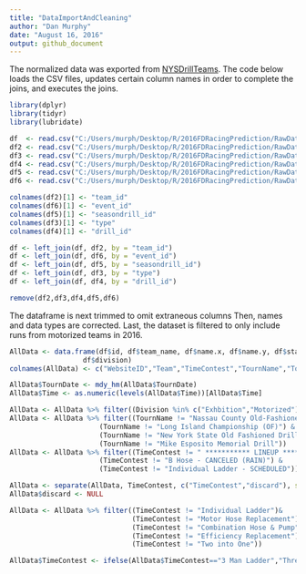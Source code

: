 ```yaml
---
title: "DataImportAndCleaning"
author: "Dan Murphy"
date: "August 16, 2016"
output: github_document
---
```


The normalized data was exported from [NYSDrillTeams](http://www.nysdrillteams.com).  The code below loads the CSV files, updates certain column names in order to complete the joins, and executes the joins.   

```r
library(dplyr)
library(tidyr)
library(lubridate)
```

```r
df  <- read.csv("C:/Users/murph/Desktop/R/2016FDRacingPrediction/RawData/nysdt_events_results.csv")
df2 <- read.csv("C:/Users/murph/Desktop/R/2016FDRacingPrediction/RawData/nysdt_teams.csv")
df3 <- read.csv("C:/Users/murph/Desktop/R/2016FDRacingPrediction/RawData/nysdt_eventtypes.csv")
df4 <- read.csv("C:/Users/murph/Desktop/R/2016FDRacingPrediction/RawData/nysdt_drills.csv")
df5 <- read.csv("C:/Users/murph/Desktop/R/2016FDRacingPrediction/RawData/nysdt_seasons_drills.csv")
df6 <- read.csv("C:/Users/murph/Desktop/R/2016FDRacingPrediction/RawData/nysdt_seasons_events.csv")

colnames(df2)[1] <- "team_id"
colnames(df6)[1] <- "event_id"
colnames(df5)[1] <- "seasondrill_id"
colnames(df3)[1] <- "type"
colnames(df4)[1] <- "drill_id"

df <- left_join(df, df2, by = "team_id")
df <- left_join(df, df6, by = "event_id")
df <- left_join(df, df5, by = "seasondrill_id")
df <- left_join(df, df3, by = "type")
df <- left_join(df, df4, by = "drill_id")

remove(df2,df3,df4,df5,df6)
```

The dataframe is next trimmed to omit extraneous columns  Then, names and data types are corrected.  Last, the dataset is filtered to only include runs from motorized teams in 2016. 

```r
AllData <- data.frame(df$id, df$team_name, df$name.x, df$name.y, df$start_date.y, df$rank,df$performance,    
                  df$division)
colnames(AllData) <- c("WebsiteID","Team","TimeContest","TournName","TournDate","Rank","Time","Division")

AllData$TournDate <- mdy_hm(AllData$TournDate)
AllData$Time <- as.numeric(levels(AllData$Time))[AllData$Time]

AllData <- AllData %>% filter((Division %in% c("Exhbition","Motorized")) & (TournDate > ymd("2016/01/01"))) 
AllData <- AllData %>% filter((TournName != "Nassau County Old-Fashioned") & 
                      (TournName != "Long Island Championship (OF)") & 
                      (TournName != "New York State Old Fashioned Drill")& 
                      (TournName != "Mike Esposito Memorial Drill"))
AllData <- AllData %>% filter((TimeContest != " *********** LINEUP ***********") & 
                      (TimeContest != "B Hose - CANCELED (RAIN)") & 
                      (TimeContest != "Individual Ladder - SCHEDULED"))

AllData <- separate(AllData, TimeContest, c("TimeContest","discard"), sep = " - ")
AllData$discard <- NULL

AllData <- AllData %>% filter((TimeContest != "Individual Ladder")& 
                              (TimeContest != "Motor Hose Replacement")& 
                              (TimeContest != "Combination Hose & Pump")& 
                              (TimeContest != "Efficiency Replacement")& 
                              (TimeContest != "Two into One"))

AllData$TimeContest <- ifelse(AllData$TimeContest=="3 Man Ladder","Three Man Ladder",AllData$TimeContest)

```



